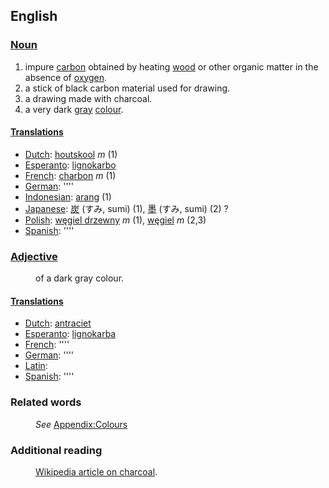 ==English==
===[[Noun]]===
#impure [[carbon]] obtained by heating [[wood]] or other organic matter in the absence of [[oxygen]].
#a stick of black carbon material used for drawing.
#a drawing made with charcoal. 
#a very dark [[gray]] [[colour]].

====[[Translation]]s====
*[[Dutch]]: [[houtskool]] ''m'' (1)
*[[Esperanto]]: [[lignokarbo]]
*[[French]]: [[charbon]] ''m'' (1)
*[[German]]: [[]] ''''
*[[Indonesian]]: [[arang]] (1)
*[[Japanese]]: [[炭]] (すみ, sumi) (1), [[墨]] (すみ, sumi) (2) ?
*[[Polish]]: [[węgiel drzewny]] ''m'' (1), [[węgiel]] ''m'' (2,3)
*[[Spanish]]: [[]] ''''

===[[Adjective]]===
:of a dark gray colour.

====[[Translation]]s====
*[[Dutch]]: [[antraciet]]
*[[Esperanto]]: [[lignokarba]]
*[[French]]: [[]] ''''
*[[German]]: [[]] ''''
*[[Latin]]: [[]]
*[[Spanish]]: [[]] ''''

===Related words===
:''See'' [[Wiktionary_Appendix:Colours|Appendix:Colours]]
===Additional reading===
:[[w:charcoal|Wikipedia article on charcoal]].